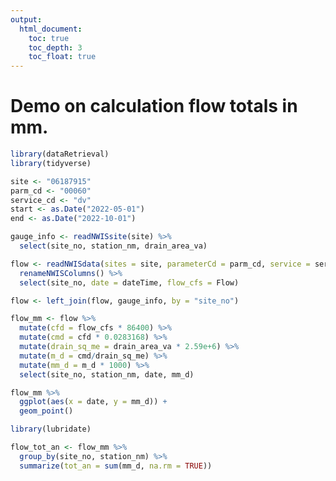 ```yaml
---
output: 
  html_document:
    toc: true
    toc_depth: 3
    toc_float: true
---
```


# Demo on calculation flow totals in mm.

```r
library(dataRetrieval)
library(tidyverse)
```

```r
site <- "06187915"
parm_cd <- "00060"
service_cd <- "dv"
start <- as.Date("2022-05-01")
end <- as.Date("2022-10-01")
```

```r
gauge_info <- readNWISsite(site) %>% 
  select(site_no, station_nm, drain_area_va)
```

```r
flow <- readNWISdata(sites = site, parameterCd = parm_cd, service = service_cd, startDate = start, endDate = end) %>% 
  renameNWISColumns() %>% 
  select(site_no, date = dateTime, flow_cfs = Flow)
```

```r
flow <- left_join(flow, gauge_info, by = "site_no")
```

```r
flow_mm <- flow %>% 
  mutate(cfd = flow_cfs * 86400) %>% 
  mutate(cmd = cfd * 0.0283168) %>% 
  mutate(drain_sq_me = drain_area_va * 2.59e+6) %>% 
  mutate(m_d = cmd/drain_sq_me) %>% 
  mutate(mm_d = m_d * 1000) %>% 
  select(site_no, station_nm, date, mm_d)
```

```r
flow_mm %>% 
  ggplot(aes(x = date, y = mm_d)) +
  geom_point()
```

```r
library(lubridate)

flow_tot_an <- flow_mm %>%
  group_by(site_no, station_nm) %>% 
  summarize(tot_an = sum(mm_d, na.rm = TRUE))

```








